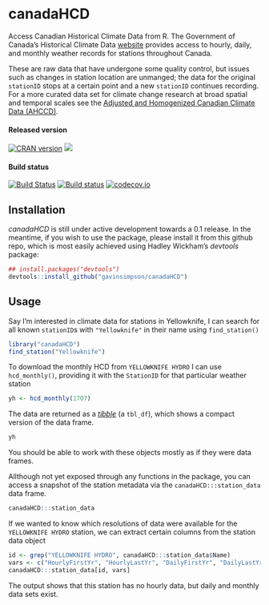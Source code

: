 # canadaHCD
Access Canadian Historical Climate Data from R. The Government of Canada's Historical Climate Data [website](http://climate.weather.gc.ca/index_e.html) provides access to hourly, daily, and monthly weather records for stations throughout Canada.

These are raw data that have undergone some quality control, but issues such as changes in station location are unmanged; the data for the original `stationID` stops at a certain point and a new `stationID` continues recording. For a more curated data set for climate change research at broad spatial and temporal scales see the [Adjusted and Homogenized Canadian Climate Data (AHCCD)](http://ec.gc.ca/dccha-ahccd/default.asp?lang=En&n=B1F8423A-1).

#### Released version
[![CRAN version](http://www.r-pkg.org/badges/version/canadaHCD)](http://cran.rstudio.com/web/packages/canadaHCD/index.html) [![](http://cranlogs.r-pkg.org/badges/grand-total/canadaHCD)](http://cran.rstudio.com/web/packages/canadaHCD/index.html)

#### Build status
[![Build Status](https://travis-ci.org/gavinsimpson/canadaHCD.svg?branch=master)](https://travis-ci.org/gavinsimpson/canadaHCD)  [![Build status](https://ci.appveyor.com/api/projects/status/e3ptg9drviavci71/branch/master?svg=true)](https://ci.appveyor.com/project/gavinsimpson/canadahcd/branch/master)  [![codecov.io](https://codecov.io/github/gavinsimpson/canadaHCD/coverage.svg?branch=master)](https://codecov.io/github/gavinsimpson/canadaHCD?branch=master)

## Installation

*canadaHCD* is still under active development towards a 0.1 release. In the meantime, if you wish to use the package, please install it from this github repo, which is most easily achieved using Hadley Wickham's *devtools* package:

```r
## install.packages("devtools")
devtools::install_github("gavinsimpson/canadaHCD")
```

## Usage

Say I'm interested in climate data for stations in Yellowknife, I can search for all known `stationID`s with `"Yellowknife"` in their name using `find_station()`

```r
library("canadaHCD")
find_station("Yellowknife")
```

To download the monthly HCD from `YELLOWKNIFE HYDRO` I can use `hcd_monthly()`, providing it with the `StationID` for that particular weather station

```r
yh <- hcd_monthly(1707)
```

The data are returned as a [*tibble*](https://cran.r-project.org/web/packages/tibble/vignettes/tibble.html) (a `tbl_df`), which shows a compact version of the data frame.

```r
yh
```

You should be able to work with these objects mostly as if they were data frames.

Allthough not yet exposed through any functions in the package, you can access a snapshot of the station metadata via the `canadaHCD:::station_data` data frame.

```r
canadaHCD:::station_data
```

If we wanted to know which resolutions of data were available for the `YELLOWKNIFE HYDRO` station, we can extract certain columns from the station data object

```r
id <- grep("YELLOWKNIFE HYDRO", canadaHCD:::station_data$Name)
vars <- c("HourlyFirstYr", "HourlyLastYr", "DailyFirstYr", "DailyLastYr", "MonthlyFirstYr", "MonthlyLastYr")
canadaHCD:::station_data[id, vars]
```

The output shows that this station has no hourly data, but daily and monthly data sets exist.
